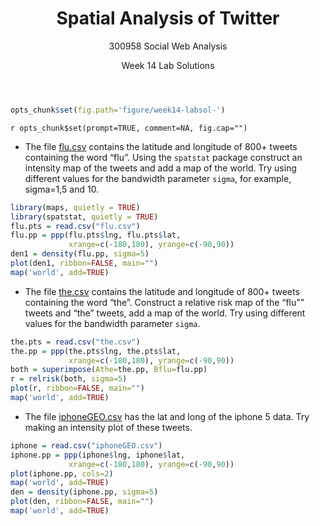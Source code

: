 % Spatial Analysis of Twitter
% 300958 Social Web Analysis 
% Week 14 Lab Solutions

```r
opts_chunk$set(fig.path='figure/week14-labsol-')
```

`r opts_chunk$set(prompt=TRUE, comment=NA, fig.cap="")`


- The file [flu.csv](flu.csv) contains the latitude and longitude of
800+ tweets containing the word "flu".  Using the `spatstat` package
construct an intensity map of the tweets and add a map of the world.
Try using different values for the bandwidth parameter `sigma`, for
example, sigma=1,5 and 10.

```r
library(maps, quietly = TRUE)
library(spatstat, quietly = TRUE)
flu.pts = read.csv("flu.csv")
flu.pp = ppp(flu.pts$lng, flu.pts$lat, 
             xrange=c(-180,180), yrange=c(-90,90))
den1 = density(flu.pp, sigma=5)
plot(den1, ribbon=FALSE, main="")
map('world', add=TRUE)
```


- The file [the.csv](the.csv) contains the latitude and longitude of
800+ tweets containing the word "the".  Construct a relative risk map
of the "flu"" tweets and "the" tweets, add a map of the world.  Try
using different values for the bandwidth parameter `sigma`.

```r
the.pts = read.csv("the.csv")
the.pp = ppp(the.pts$lng, the.pts$lat, 
             xrange=c(-180,180), yrange=c(-90,90))
both = superimpose(Athe=the.pp, Bflu=flu.pp)
r = relrisk(both, sigma=5)
plot(r, ribbon=FALSE, main="")
map('world', add=TRUE)
```

- The file [iphoneGEO.csv](iphoneGEO.csv) has the lat and long of the
  iphone 5 data. Try making an intensity plot of these tweets.

```r
iphone = read.csv("iphoneGEO.csv")
iphone.pp = ppp(iphone$lng, iphone$lat, 
             xrange=c(-180,180), yrange=c(-90,90))
plot(iphone.pp, cols=2)
map('world', add=TRUE)
den = density(iphone.pp, sigma=5)
plot(den, ribbon=FALSE, main="")
map('world', add=TRUE)
```
